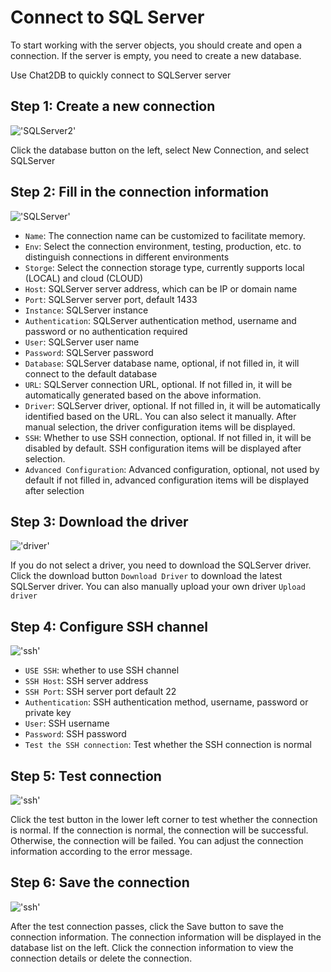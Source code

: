 # Connect to SQL Server

To start working with the server objects, you should create and open a connection. If the server is empty, you need to create a new database.

Use Chat2DB to quickly connect to SQLServer server

## Step 1: Create a new connection

!['SQLServer2'](/image/connection/SQLServer2.png)

Click the database button on the left, select New Connection, and select SQLServer


## Step 2: Fill in the connection information

!['SQLServer'](/image/connection/SQLServer.png)

- `Name`: The connection name can be customized to facilitate memory.
- `Env`: Select the connection environment, testing, production, etc. to distinguish connections in different environments
- `Storge`: Select the connection storage type, currently supports local (LOCAL) and cloud (CLOUD)
- `Host`: SQLServer server address, which can be IP or domain name
- `Port`: SQLServer server port, default 1433
- `Instance`: SQLServer instance
- `Authentication`: SQLServer authentication method, username and password or no authentication required
- `User`: SQLServer user name
- `Password`: SQLServer password
- `Database`: SQLServer database name, optional, if not filled in, it will connect to the default database
- `URL`: SQLServer connection URL, optional. If not filled in, it will be automatically generated based on the above information.
- `Driver`: SQLServer driver, optional. If not filled in, it will be automatically identified based on the URL. You can also select it manually. After manual selection, the driver configuration items will be displayed.
- `SSH`: Whether to use SSH connection, optional. If not filled in, it will be disabled by default. SSH configuration items will be displayed after selection.
- `Advanced Configuration`: Advanced configuration, optional, not used by default if not filled in, advanced configuration items will be displayed after selection

## Step 3: Download the driver

!['driver'](/image/connection/driver.png)

If you do not select a driver, you need to download the SQLServer driver. Click the download button `Download Driver` to download the latest SQLServer driver. You can also manually upload your own driver `Upload driver`

## Step 4: Configure SSH channel

!['ssh'](/image/connection/ssh.png)
- `USE SSH`: whether to use SSH channel
- `SSH Host`: SSH server address
- `SSH Port`: SSH server port default 22
- `Authentication`: SSH authentication method, username, password or private key
- `User`: SSH username
- `Password`: SSH password
- `Test the SSH connection`: Test whether the SSH connection is normal

## Step 5: Test connection

!['ssh'](/image/connection/test.png)

Click the test button in the lower left corner to test whether the connection is normal. If the connection is normal, the connection will be successful. Otherwise, the connection will be failed. You can adjust the connection information according to the error message.

## Step 6: Save the connection
!['ssh'](/image/connection/test.png)

After the test connection passes, click the Save button to save the connection information. The connection information will be displayed in the database list on the left. Click the connection information to view the connection details or delete the connection.